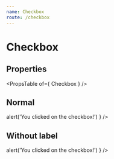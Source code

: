 ```yaml
---
name: Checkbox
route: /checkbox
---
```



# Checkbox

## Properties
<PropsTable of={ Checkbox } />

## Normal
<Playground>
    <Checkbox
        label="I agree with the terms"
        onClick={ () => alert('You clicked on the checkbox!') }
    />
</Playground>

## Without label
<Playground>
    <Checkbox onClick={ () => alert('You clicked on the checkbox!') } />
</Playground>
